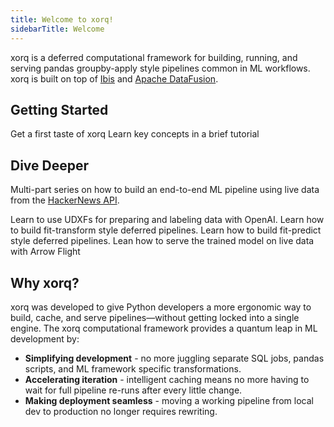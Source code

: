 ```yaml
---
title: Welcome to xorq!
sidebarTitle: Welcome
---
```

xorq is a deferred computational framework for building, running, and serving
pandas groupby-apply style pipelines common in ML workflows. xorq is built on
top of [Ibis](https://ibis-project.org/) and
[Apache DataFusion](https://datafusion.apache.org/).

## Getting Started

<CardGroup cols={2}>
  <Card
    title="Quickstart"
    icon="pen-to-square"
    href="getting_started/quickstart"
  >
    Get a first taste of xorq
  </Card>
  <Card
    title="10 minutes to xorq"
    icon="clock"
    href="/tutorials/10_minutes_xorq_tour"
  >
    Learn key concepts in a brief tutorial
  </Card>
</CardGroup>

## Dive Deeper

Multi-part series on how to build an end-to-end ML pipeline using live data from the [HackerNews API](https://github.com/HackerNews/API).

<CardGroup cols={2}>
  <Card
    title="1. Data prep with LLM Assisted Labeling"
    icon="database"
    href="/tutorials/hn_data_prep"
  >
    Learn to use UDXFs for preparing and labeling data with OpenAI.
  </Card>
  <Card
    title="2. Feature engineering with TF-IDF"
    icon="vector-square"
    href="/tutorials/hn_transform_tfidf"
  >
    Learn how to build fit-transform style deferred pipelines.
  </Card>
  <Card
    title="3. Model training with XGBoost"
    icon="brain"
  >
    Learn how to build fit-predict style deferred pipelines.
  </Card>
  <Card
    title="4. Serving trained model"
    icon="server"
  >
    Lean how to serve the trained model on live data with Arrow Flight
  </Card>
</CardGroup>

## Why xorq?

xorq was developed to give Python developers a more ergonomic way to build,
cache, and serve pipelines—without getting locked into a single engine. The
xorq computational framework provides a quantum leap in ML development by:

- **Simplifying development** - no more juggling separate SQL jobs, pandas
  scripts, and ML framework specific transformations.
- **Accelerating iteration** - intelligent caching means no more having to wait
  for full pipeline re-runs after every little change.
- **Making deployment seamless** - moving a working pipeline from local dev to
  production no longer requires rewriting.
